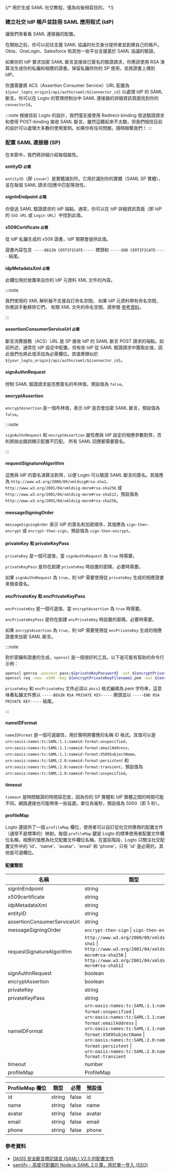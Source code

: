 {/* 用於生成 SAML 社交教程，僅為向後相容目的。 */}

### 建立社交 IdP 帳戶並註冊 SAML 應用程式 (IdP)

讓我們來看看 SAML 連接器的配置。

在開始之前，你可以前往支援 SAML 協議的社交身分提供者並創建自己的帳戶。Okta、OneLogin、Salesforce 和其他一些平台支援基於 SAML 協議的驗證。

如果你的 IdP 要求加密 SAML 斷言並接收已簽名的驗證請求，你應該使用 RSA 演算法生成你的私鑰和相應的證書。保留私鑰供你的 SP 使用，並將證書上傳到 IdP。

你還需要將 ACS（Assertion Consumer Service）URL 配置為 `${your_logto_origin}/api/authn/saml/${connector_id}` 以處理 IdP 的 SAML 斷言。你可以在 Logto 的管理控制台中 SAML 連接器的詳細資訊頁面找到你的 `connectorId`。

:::note
根據目前 Logto 的設計，我們僅支援使用 Redirect-binding 發送驗證請求和使用 POST-binding 接收 SAML 斷言。雖然這聽起來不太酷，但我們相信目前的設計可以處理大多數的使用案例。如果你有任何問題，隨時聯繫我們！
:::

### 配置 SAML 連接器 (SP)

在本節中，我們將詳細介紹每個屬性。

#### entityID `必需`

`entityID`（即 `issuer`）是實體識別符。它用於識別你的實體（SAML SP 實體），並在每個 SAML 請求/回應中匹配等效性。

#### signInEndpoint `必需`

你發送 SAML 驗證請求的 IdP 端點。通常，你可以在 IdP 詳細資訊頁面（即 IdP 的 `SSO URL` 或 `Login URL`）中找到此值。

#### x509Certificate `必需`

從 IdP 私鑰生成的 x509 證書，IdP 預期會提供此值。

證書內容包含 `-----BEGIN CERTIFICATE-----` 標頭和 `-----END CERTIFICATE-----` 結尾。

#### idpMetadataXml `必需`

此欄位用於放置來自你的 IdP 元資料 XML 文件的內容。

:::note

我們使用的 XML 解析器不支援自訂命名空間。
如果 IdP 元資料帶有命名空間，你應該手動移除它們。
有關 XML 文件的命名空間，請參閱 [參考資料](http://www.xmlmaster.org/en/article/d01/c10/)。

:::

#### assertionConsumerServiceUrl `必需`

斷言消費服務（ACS）URL 是 SP 接收 IdP 的 SAML 斷言 POST 請求的端點。如前所述，通常在 IdP 設定中配置，但有些 IdP 從 SAML 驗證請求中獲取此值，因此我們也將此值添加為必需欄位。其值應類似於 `${your_logto_origin}/api/authn/saml/${connector_id}`。

#### signAuthnRequest

控制 SAML 驗證請求是否應簽名的布林值，預設值為 `false`。

#### encryptAssertion

`encryptAssertion` 是一個布林值，表示 IdP 是否會加密 SAML 斷言，預設值為 `false`。

:::note

`signAuthnRequest` 和 `encryptAssertion` 屬性應與 IdP 設定的相應參數對齊，否則將拋出錯誤顯示配置不匹配。
所有 SAML 回應都需要簽名。

:::

#### requestSignatureAlgorithm

這應與 IdP 的簽名演算法對齊，以便 Logto 可以驗證 SAML 斷言的簽名。其值應為 `http://www.w3.org/2000/09/xmldsig#rsa-sha1`、`http://www.w3.org/2001/04/xmldsig-more#rsa-sha256` 或 `http://www.w3.org/2001/04/xmldsig-more#rsa-sha512`，預設值為 `http://www.w3.org/2001/04/xmldsig-more#rsa-sha256`。

#### messageSigningOrder

`messageSigningOrder` 表示 IdP 的簽名和加密順序，其值應為 `sign-then-encrypt` 或 `encrypt-then-sign`，預設值為 `sign-then-encrypt`。

#### privateKey 和 privateKeyPass

`privateKey` 是一個可選值，當 `signAuthnRequest` 為 `true` 時需要。

`privateKeyPass` 是你在創建 `privateKey` 時設置的密碼，必要時需要。

如果 `signAuthnRequest` 為 `true`，則 IdP 需要使用從 `privateKey` 生成的相應證書來檢查簽名。

#### encPrivateKey 和 encPrivateKeyPass

`encPrivateKey` 是一個可選值，當 `encryptAssertion` 為 `true` 時需要。

`encPrivateKeyPass` 是你在創建 `encPrivateKey` 時設置的密碼，必要時需要。

如果 `encryptAssertion` 為 `true`，則 IdP 需要使用從 `encPrivateKey` 生成的相應證書來加密 SAML 斷言。

:::note

對於密鑰和證書的生成，`openssl` 是一個很好的工具。以下是可能有幫助的命令行示例：

```bash
openssl genrsa -passout pass:${privateKeyPassword} -out ${encryptPrivateKeyFilename}.pem 4096
openssl req -new -x509 -key ${encryptPrivateKeyFilename}.pem -out ${encryptionCertificateFilename}.cer -days 3650
```

`privateKey` 和 `encPrivateKey` 文件必須以 `pkcs1` 格式編碼為 pem 字符串，這意味著私鑰文件應以 `-----BEGIN RSA PRIVATE KEY-----` 開頭並以 `-----END RSA PRIVATE KEY-----` 結尾。

:::

#### nameIDFormat

`nameIDFormat` 是一個可選屬性，用於聲明將響應的名稱 ID 格式。其值可以是 `urn:oasis:names:tc:SAML:1.1:nameid-format:unspecified`、`urn:oasis:names:tc:SAML:1.1:nameid-format:emailAddress`、`urn:oasis:names:tc:SAML:1.1:nameid-format:X509SubjectName`、`urn:oasis:names:tc:SAML:2.0:nameid-format:persistent` 和 `urn:oasis:names:tc:SAML:2.0:nameid-format:transient`，預設值為 `urn:oasis:names:tc:SAML:2.0:nameid-format:unspecified`。

#### timeout

`timeout` 是時間驗證的時間容忍度，因為你的 SP 實體和 IdP 實體之間的時間可能不同，網路連接也可能帶來一些延遲。單位為毫秒，預設值為 5000（即 5 秒）。

#### profileMap

Logto 還提供了一個 `profileMap` 欄位，使用者可以自訂從社交供應商的配置文件（通常不是標準的）映射。每個 `profileMap` 鍵是 Logto 的標準使用者配置文件欄位名稱，相應的值應為社交配置文件欄位名稱。在當前階段，Logto 只關注社交配置文件中的 'id'、'name'、'avatar'、'email' 和 'phone'，只有 'id' 是必需的，其他是可選欄位。

#### 配置類型

| 名稱                        | 類型                                                                                                                                                                                                                                                                                                  | 必需  | 預設值                                                  |
| --------------------------- | ----------------------------------------------------------------------------------------------------------------------------------------------------------------------------------------------------------------------------------------------------------------------------------------------------- | ----- | ------------------------------------------------------- |
| signInEndpoint              | string                                                                                                                                                                                                                                                                                                | true  |                                                         |
| x509certificate             | string                                                                                                                                                                                                                                                                                                | true  |                                                         |
| idpMetadataXml              | string                                                                                                                                                                                                                                                                                                | true  |                                                         |
| entityID                    | string                                                                                                                                                                                                                                                                                                | true  |                                                         |
| assertionConsumerServiceUrl | string                                                                                                                                                                                                                                                                                                | true  |                                                         |
| messageSigningOrder         | `encrypt-then-sign` \| `sign-then-encrypt`                                                                                                                                                                                                                                                            | false | `sign-then-encrypt`                                     |
| requestSignatureAlgorithm   | `http://www.w3.org/2000/09/xmldsig#rsa-sha1` \| `http://www.w3.org/2001/04/xmldsig-more#rsa-sha256` \| `http://www.w3.org/2001/04/xmldsig-more#rsa-sha512`                                                                                                                                            | false | `http://www.w3.org/2001/04/xmldsig-more#rsa-sha256`     |
| signAuthnRequest            | boolean                                                                                                                                                                                                                                                                                               | false | false                                                   |
| encryptAssertion            | boolean                                                                                                                                                                                                                                                                                               | false | false                                                   |
| privateKey                  | string                                                                                                                                                                                                                                                                                                | false |                                                         |
| privateKeyPass              | string                                                                                                                                                                                                                                                                                                | false |                                                         |
| nameIDFormat                | `urn:oasis:names:tc:SAML:1.1:nameid-format:unspecified` \| `urn:oasis:names:tc:SAML:1.1:nameid-format:emailAddress` \| `urn:oasis:names:tc:SAML:1.1:nameid-format:X509SubjectName` \| `urn:oasis:names:tc:SAML:2.0:nameid-format:persistent` \| `urn:oasis:names:tc:SAML:2.0:nameid-format:transient` | false | `urn:oasis:names:tc:SAML:1.1:nameid-format:unspecified` |
| timeout                     | number                                                                                                                                                                                                                                                                                                | false | 5000                                                    |
| profileMap                  | ProfileMap                                                                                                                                                                                                                                                                                            | false |                                                         |

| ProfileMap 欄位 | 類型   | 必需  | 預設值 |
| --------------- | ------ | ----- | ------ |
| id              | string | false | id     |
| name            | string | false | name   |
| avatar          | string | false | avatar |
| email           | string | false | email  |
| phone           | string | false | phone  |

### 參考資料

- [OASIS 安全斷言標記語言 (SAML) V2.0 的配置文件](http://docs.oasis-open.org/security/saml/v2.0/saml-profiles-2.0-os.pdf)
- [samlify - 高度可配置的 Node.js SAML 2.0 庫，用於單一登入 (SSO)](https://github.com/tngan/samlify)
